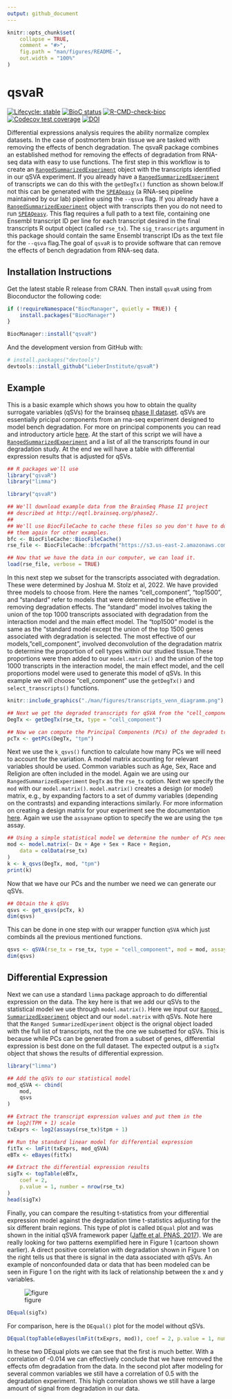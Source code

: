 ```yaml
---
output: github_document
---
```


<!-- README.md is generated from README.Rmd. Please edit that file -->

```r
knitr::opts_chunk$set(
    collapse = TRUE,
    comment = "#>",
    fig.path = "man/figures/README-",
    out.width = "100%"
)
```

# qsvaR

<!-- badges: start -->
[![Lifecycle: stable](https://img.shields.io/badge/lifecycle-stable-brightgreen.svg)](https://lifecycle.r-lib.org/articles/stages.html#stable)
[![BioC status](http://www.bioconductor.org/shields/build/release/bioc/qsvaR.svg)](https://bioconductor.org/checkResults/release/bioc-LATEST/qsvaR)
[![R-CMD-check-bioc](https://github.com/LieberInstitute/qsvaR/workflows/R-CMD-check-bioc/badge.svg)](https://github.com/LieberInstitute/qsvaR/actions)
[![Codecov test coverage](https://codecov.io/gh/LieberInstitute/qsvaR/branch/main/graph/badge.svg)](https://app.codecov.io/gh/LieberInstitute/qsvaR?branch=main)
[![DOI](https://zenodo.org/badge/421556636.svg)](https://zenodo.org/badge/latestdoi/421556636)
<!-- badges: end -->

Differential expressions analysis requires the ability normalize complex datasets. In the case of postmortem brain tissue we are tasked with removing the effects of bench degradation. The qsvaR package combines an established method for removing the effects of degradation from RNA-seq data with easy to use functions. The first step in this workflow is to create an [`RangedSummarizedExperiment`](https://www.rdocumentation.org/packages/SummarizedExperiment/versions/1.2.3/topics/RangedSummarizedExperiment-class) object with the transcripts identified in our qSVA experiment. If you already have a [`RangedSummarizedExperiment`](https://www.rdocumentation.org/packages/SummarizedExperiment/versions/1.2.3/topics/RangedSummarizedExperiment-class) of transcripts we can do this with the `getDegTx()` function as shown below.If not this can be generated with the [`SPEAQeasy`](http://research.libd.org/SPEAQeasy/index.html) (a RNA-seq pipeline maintained by our lab) pipeline using the `--qsva` flag. If you already have a [`RangedSummarizedExperiment`](https://www.rdocumentation.org/packages/SummarizedExperiment/versions/1.2.3/topics/RangedSummarizedExperiment-class) object with transcripts then you do not need to run [`SPEAQeasy`](http://research.libd.org/SPEAQeasy/index.html). This flag requires a full path to a text file, containing one Ensembl transcript ID per line for each transcript desired in the final transcripts R output object (called `rse_tx`). The `sig_transcripts` argument in this package should contain the same Ensembl transcript IDs as the text file for the `--qsva` flag.The goal of `qsvaR` is to provide software that can remove the effects of bench degradation from RNA-seq data.

## Installation Instructions

Get the latest stable R release from CRAN. Then install `qsvaR` using from Bioconductor the following code:

```r
if (!requireNamespace("BiocManager", quietly = TRUE)) {
    install.packages("BiocManager")
}

BiocManager::install("qsvaR")
```

And the development version from GitHub with:

```r
# install.packages("devtools")
devtools::install_github("LieberInstitute/qsvaR")
```


## Example

This is a basic example which shows you how to obtain the quality surrogate variables (qSVs) for the brainseq [phase II dataset](http://eqtl.brainseq.org/phase2). qSVs are essentially pricipal components from an rna-seq experiment designed to model bench degradation. For more on principal components you can read and introductory article [here](https://towardsdatascience.com/tidying-up-with-pca-an-introduction-to-principal-components-analysis-f876599af383#:~:text=The%20goal%20of%20PCA%20is,eliminate%20ones%20that%20do%20not). At the start of this script we will have a [`RangedSummarizedExperiment`](https://www.rdocumentation.org/packages/SummarizedExperiment/versions/1.2.3/topics/RangedSummarizedExperiment-class) and a list of all the transcripts found in our degradation study. At the end we will have a table with differential expression results that is adjusted for qSVs.

```r
## R packages we'll use
library("qsvaR")
library("limma")
```


```r
library("qsvaR")

## We'll download example data from the BrainSeq Phase II project
## described at http://eqtl.brainseq.org/phase2/.
##
## We'll use BiocFileCache to cache these files so you don't have to download
## them again for other examples.
bfc <- BiocFileCache::BiocFileCache()
rse_file <- BiocFileCache::bfcrpath("https://s3.us-east-2.amazonaws.com/libd-brainseq2/rse_tx_unfiltered.Rdata", x = bfc)

## Now that we have the data in our computer, we can load it.
load(rse_file, verbose = TRUE)
```


In this next step we subset for the transcripts associated with degradation. These were determined by Joshua M. Stolz et al, 2022. We have provided three models to choose from. Here the names "cell_component", "top1500", and "standard" refer to models that were determined to be effective in removing degradation effects. The "standard" model involves taking the union of the top 1000 transcripts associated with degradation from the interaction model and the main effect model. The "top1500" model is the same as the "standard model except the union of the top 1500 genes associated with degradation is selected. The most effective of our models, "cell_component", involved deconvolution of the degradation matrix to determine the proportion of cell types within our studied tissue.These proportions were then added to our `model.matrix()` and the union of the top 1000 transcripts in the interaction model, the main effect model, and the cell proportions model were used to generate this model of qSVs. In this example we will choose "cell_component" use the `getDegTx()` and `select_transcripts()` functions.

```r
knitr::include_graphics("./man/figures/transcripts_venn_diagramm.png")
```



```r
## Next we get the degraded transcripts for qSVA from the "cell_component" model
DegTx <- getDegTx(rse_tx, type = "cell_component")

## Now we can compute the Principal Components (PCs) of the degraded transcripts
pcTx <- getPCs(DegTx, "tpm")
```
Next we use the `k_qsvs()` function to calculate how many PCs we will need to account for the variation. A model matrix accounting for relevant variables should be used. Common variables such as Age, Sex, Race and Religion are often included in the model. Again we are using our `RangedSummarizedExperiment` `DegTx` as the `rse_tx` option. Next we specify the `mod` with our `model.matrix()`. `model.matrix()` creates a design (or model) matrix, e.g., by expanding factors to a set of dummy variables (depending on the contrasts) and expanding interactions similarly. For more information on creating a design matrix for your experiment see the documentation [here](http://bioconductor.org/packages/release/workflows/vignettes/RNAseq123/inst/doc/designmatrices.html). Again we use the `assayname` option to specify the we are using the `tpm` assay.

```r
## Using a simple statistical model we determine the number of PCs needed (k)
mod <- model.matrix(~ Dx + Age + Sex + Race + Region,
    data = colData(rse_tx)
)
k <- k_qsvs(DegTx, mod, "tpm")
print(k)
```

Now that we have our PCs and the number we need we can generate our qSVs.

```r
## Obtain the k qSVs
qsvs <- get_qsvs(pcTx, k)
dim(qsvs)
```

This can be done in one step with our wrapper function `qSVA` which just combinds all the previous mentioned functions.

```r
qsvs <- qSVA(rse_tx = rse_tx, type = "cell_component", mod = mod, assayname = "tpm")
dim(qsvs)
```

## Differential Expression

Next we can use a standard `limma` package approach to do differential expression on the data. The key here is that we add our qSVs to the statistical model we use through `model.matrix()`. 
Here we input our [`Ranged SummarizedExperiment`](https://www.rdocumentation.org/packages/SummarizedExperiment/versions/1.2.3/topics/RangedSummarizedExperiment-class) object and our `model.matrix` with qSVs. Note here that the `Ranged SummarizedExperiment` object is the orignal object loaded with the full list of transcripts, not the the one we subsetted for qSVs. This is because while PCs can be generated from a subset of genes, differential expression is best done on the full dataset. The expected output is a `sigTx` object that shows the results of differential expression.

```r
library("limma")

## Add the qSVs to our statistical model
mod_qSVA <- cbind(
    mod,
    qsvs
)

## Extract the transcript expression values and put them in the
## log2(TPM + 1) scale
txExprs <- log2(assays(rse_tx)$tpm + 1)

## Run the standard linear model for differential expression
fitTx <- lmFit(txExprs, mod_qSVA)
eBTx <- eBayes(fitTx)

## Extract the differential expression results
sigTx <- topTable(eBTx,
    coef = 2,
    p.value = 1, number = nrow(rse_tx)
)
head(sigTx)
```

Finally, you can compare the resulting t-statistics from your differential expression model against the degradation time t-statistics adjusting for the six different brain regions. This type of plot is called `DEqual` plot and was shown in the initial qSVA framework paper ([Jaffe et al, PNAS, 2017](https://doi.org/10.1073/pnas.1617384114)). We are really looking for two patterns exemplified here in Figure 1 (cartoon shown earlier). A direct positive correlation with degradation shown in Figure 1 on the right tells us that there is signal in the data associated with qSVs. An example of nonconfounded data or data that has been modeled can be seen in Figure 1 on the right with its lack of relationship between the x and y variables.

![figure](./man/figures/DEqual_example.png)

```r
DEqual(sigTx)
```

For comparison, here is the `DEqual()` plot for the model without qSVs.

```r
DEqual(topTable(eBayes(lmFit(txExprs, mod)), coef = 2, p.value = 1, number = nrow(rse_tx)))
```

In these two DEqual plots we can see that the first is much better. With a correlation of -0.014 we can effectively conclude that we have removed the effects ofm degradation from the data. In the second plot after modeling for several common variables we still have a correlation of 0.5 with the degradation experiment. This high correlation shows we still have a large amount of signal from degradation in our data.


